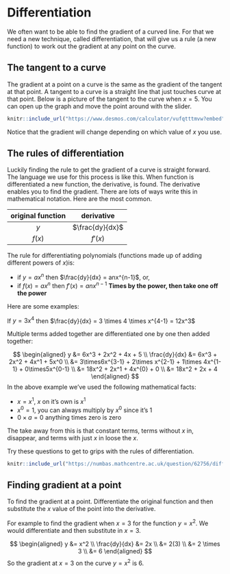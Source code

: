 # Differentiation

We often want to be able to find the gradient of a curved line. For that we need a new technique, called differentiation, that will give us a rule (a new function) to work out the gradient at any point on the curve.

## The tangent to a curve

The gradient at a point on a curve is the same as the gradient of the tangent at that point. A tangent to a curve is a straight line that just touches curve at that point. Below is a picture of the tangent to the curve when $x=5$. You can open up the graph and move the point around with the slider. 

```r
knitr::include_url("https://www.desmos.com/calculator/vufqtttmvw?embed")
```

Notice that the gradient will change depending on which value of $x$ you use. 

## The rules of differentiation

Luckily finding the rule to get the gradient of a curve is straight forward. The language we use for this process is like this. When function is differentiated a new function, the derivative, is found. The derivative enables you to find the gradient. There are lots of ways write this in mathematical notation. Here are the most common.

| original function | derivative |
|:--:|:--:|
| $y$ | $\frac{dy}{dx}$ |
| $f(x)$ | $f'(x)$ |

The rule for differentiating polynomials (functions made up of adding different powers of $x$)is:

:::{.callout-note}
* if $y=ax^n$ then $\frac{dy}{dx} = anx^{n-1}$, or,
* if $f(x)=ax^n$ then $f'(x) = anx^{n-1}$
**Times by the power, then take one off the power**
:::

Here are some examples:

If $y = 3x^4$ then $\frac{dy}{dx} = 3 \times 4 \times x^{4-1} = 12x^3$

Multiple terms added together are differentiated one by one then added together:

$$
\begin{aligned} y &= 6x^3 + 2x^2 + 4x + 5 \\
\frac{dy}{dx} &= 6x^3 + 2x^2 + 4x^1 + 5x^0 \\
&= 3\times6x^{3-1} + 2\times x^{2-1} + 1\times 4x^{1-1} + 0\times5x^{0-1} \\
&= 18x^2 + 2x^1 + 4x^{0} + 0 \\
&= 18x^2 + 2x + 4
\end{aligned}
$$
In the above example we've used the following mathematical facts:

* $x=x^1$, $x$ on it's own is $x^1$
* $x^0=1$, you can always multiply by $x^0$ since it's $1$
* $0 \times a = 0$ anything times zero is zero

The take away from this is that constant terms, terms without $x$ in, disappear, and terms with just $x$ in loose the $x$.

Try these questions to get to grips with the rules of differentiation.

```r
knitr::include_url("https://numbas.mathcentre.ac.uk/question/62756/differentiation-using-a-table-of-derivatives-2/embed/?token=f1dc60aa-32b9-4906-98f2-4ddde19c9b79", height="340px")
```

## Finding gradient at a point

To find the gradient at a point. Differentiate the original function and then substitute the $x$ value of the point into the derivative. 

For example to find the gradient when $x=3$ for the function $y=x^2$. We would differentiate and then substitute in $x=3$.

$$
\begin{aligned} y &= x^2 \\
\frac{dy}{dx} &= 2x \\
&= 2(3) \\
&= 2 \times 3 \\
&= 6
\end{aligned}
$$
So the gradient at $x=3$ on the curve $y=x^2$ is $6$.
